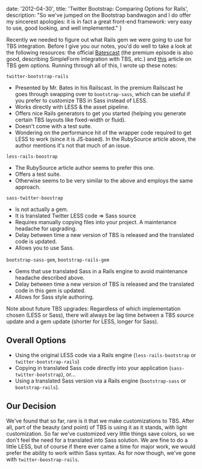 
  date: '2012-04-30',
  title: 'Twitter Bootstrap: Comparing Options for Rails',
  description:
    "So we've jumped on the Bootstrap bandwagon and I do offer my sincerest apologies: it is in fact a great front-end framework: very easy to use, good looking, and well implemented."
}


Recently we needed to figure out what Rails gem we were going to use for TBS integration. Before I give you our notes, you'd do well to take a look at the following resources: the official [Batescast](http://railscasts.com/episodes/328-twitter-bootstrap-basics) (the premium episode is also good, describing SimpleForm integration with TBS, etc.) and [this](http://rubysource.com/twitter-bootstrap-less-and-sass-understanding-your-options-for-rails-3-1/) article on TBS gem options. Running through all of this, I wrote up these notes:

`twitter-bootstrap-rails`

- Presented by Mr. Bates in his Railscast. In the premium Railscast he goes through swapping over to `bootstrap-sass`, which can be useful if you prefer to customize TBS in Sass instead of LESS.
- Works directly with LESS & the asset pipeline.
- Offers nice Rails generators to get you started (helping you generate certain TBS layouts like fixed-width or fluid).
- Doesn't come with a test suite.
- Wondering on the performance hit of the wrapper code required to get LESS to work (since it is JS-based). In the RubySource article above, the author mentions it's not that much of an issue.

`less-rails-boostrap`

- The RubySource article author seems to prefer this one.
- Offers a test suite.
- Otherwise seems to be very similar to the above and employs the same approach.

`sass-twitter-boostrap`

- Is not actually a gem.
- It is translated Twitter LESS code => Sass source
- Requires manually copying files into your project. A maintenance headache for upgrading.
- Delay between time a new version of TBS is released and the translated code is updated.
- Allows you to use Sass.

`bootstrap-sass-gem`, `bootstrap-rails-gem`

- Gems that use translated Sass in a Rails engine to avoid maintenance headache described above.
- Delay between time a new version of TBS is released and the translated code in this gem is updated.
- Allows for Sass style authoring.

Note about future TBS upgrades: Regardless of which implementation chosen (LESS or Sass), there will always be lag time between a TBS source update and a gem update (shorter for LESS, longer for Sass).

## Overall Options

- Using the original LESS code via a Rails engine (`less-rails-bootstrap` or `twitter-bootstrap-rails`)
- Copying in translated Sass code directly into your application (`sass-twitter-bootstrap`), or...
- Using a translated Sass version via a Rails engine (`bootstrap-sass` or `bootstrap-rails`).

## Our Decision

We've found that so far, rare is it that we make customizations to TBS. After all, part of the beauty (and point) of TBS is using it as it stands, with light customization. So far we've customized very little things save colors, so we don't feel the need for a translated into Sass solution. We are fine to do a little LESS, but of course if there ever came a time for major work, we would prefer the ability to work within Sass syntax. As for now though, we've gone with `twitter-boostrap-rails`.
